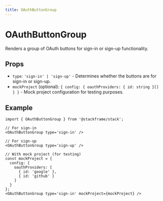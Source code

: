 ```yaml
---
title: OAuthButtonGroup
---
```


# OAuthButtonGroup

Renders a group of OAuth buttons for sign-in or sign-up functionality.

## Props

- `type`: `'sign-in' | 'sign-up'` - Determines whether the buttons are for sign-in or sign-up.
- `mockProject` (optional): `{ config: { oauthProviders: { id: string }[] } }` - Mock project configuration for testing purposes.

## Example

```tsx
import { OAuthButtonGroup } from '@stackframe/stack';

// For sign-in
<OAuthButtonGroup type='sign-in' />

// For sign-up
<OAuthButtonGroup type='sign-up' />

// With mock project (for testing)
const mockProject = {
  config: {
    oauthProviders: [
      { id: 'google' },
      { id: 'github' }
    ]
  }
};
<OAuthButtonGroup type='sign-in' mockProject={mockProject} />
```